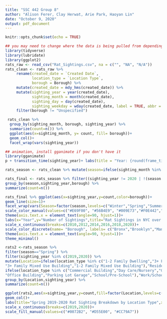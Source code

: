 ---
title: "SSC 442 Group 8"
author: "Alison Ferer, Clay Herwat, Arie Park, Haoyan Lin"
date: "October 9, 2020"
output: pdf_document
---

```{r setup, include=FALSE}
knitr::opts_chunk$set(echo = TRUE)
```

```{r}
## you may need to change where the data is being pulled from depending on where it is stored on your computer
library(tidyverse)
library(lubridate)
library(ggplot2)
rats_raw <- read_csv("Rat_Sightings.csv", na = c("", "NA", "N/A"))
rats_clean <- rats_raw %>%
     rename(created_date = `Created Date`,
            location_type = `Location Type`,
            borough = Borough) %>%
     mutate(created_date = mdy_hms(created_date)) %>%
     mutate(sighting_year = year(created_date),
            sighting_month = month(created_date),
            sighting_day = day(created_date),
            sighting_weekday = wday(created_date, label = TRUE, abbr = FALSE)) %>%
     filter(borough != "Unspecified")
```

```{r}
 rats_clean %>% 
  group_by(sighting_month, borough, sighting_year) %>% 
  summarize(count=n()) %>%
  ggplot(aes(x=sighting_month, y= count, fill= borough))+ 
  geom_col()+ 
  facet_wrap(vars(sighting_year))
```
```{r}
## animation, install gganimate if you don't have it
library(gganimate)
p + transition_time(sighting_year)+ labs(title = "Year: {round(frame_time,digits=0)}")
```

```{r}
rats_season <- rats_clean %>% mutate(season=ifelse(sighting_month %in% c(12,1,2),"Winter",ifelse(sighting_month %in% c(3,4,5),"Spring",ifelse(sighting_month %in% c(6,7,8),"Summer",ifelse(sighting_month %in% c(9,10,11),"Fall",NA)))))

rats_final <- rats_season %>% filter((sighting_year != 2020 | !(season %in% c("Fall","Winter")))) %>% 
group_by(season,sighting_year,borough) %>% 
summarize(count=n())

rats_final %>% ggplot(aes(x=sighting_year,y=count,color=borough))+
geom_line(size=1)+
facet_wrap(vars(Season=factor(season,levels=c("Winter","Spring","Summer","Fall"))))+
scale_color_manual(values=c("#E69F00", "#56B4E9", "#009E73","#F0E442","#0072B2"))+
theme(axis.text.x = element_text(angle=90, hjust=1))+
labs(x="Year",y="Number of Sightings",title="Rat Sightings in NYC over Time by Season and Location Type",fill="Borough")+
scale_x_continuous(breaks=c(2010,2012,2014,2016,2018,2020))+
scale_color_discrete(name= "Borough", labels= c("Bronx","Brooklyn","Manhattan","Queens","Staten Island"))+
theme(axis.text.x = element_text(angle=90, hjust=1))+
theme_minimal()
```


```{r}
rats2 <-rats_season %>% 
filter(season=="Spring") %>% 
filter(sighting_year %in% c(2019,2020)) %>% 
mutate(Location=ifelse(location_type %in% c("1-2 Family Dwelling","3+ Family Apt. Building",
"3+ Family Mixed Use Building","1-2 Family Mixed Use Building"),"Residential",
ifelse(location_type %in% c("Commercial Building","Day Care/Nursery","Government Building",
"Office Building","Parking Lot Garage","School/Pre-School"),"Work/School","Other"))) %>% 
group_by(Location,sighting_year) %>% 
summarize(count=n())

ggplot(rats2,aes(x=sighting_year,y=count,fill=factor(Location,levels=c("Work/School","Other","Residential"))))+
geom_col()+
labs(title="Spring 2019-2020 Rat Sighting Breakdown by Location Type",x="Year",y="Number of Sightings",fill="Location")+ 
scale_x_continuous(breaks=c(2019,2020))+
scale_fill_manual(values=c("#0072B2", "#D55E00", "#CC79A7"))
```
